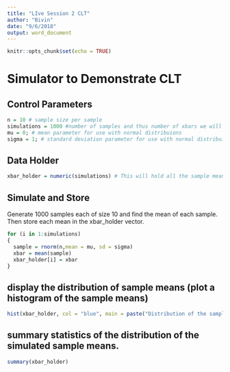 ```yaml
---
title: "LIve Session 2 CLT"
author: "Bivin"
date: "9/6/2018"
output: word_document
---
```


```r
knitr::opts_chunk$set(echo = TRUE)
```

# Simulator to Demonstrate CLT

## Control Parameters
```r
n = 10 # sample size per sample
simulations = 1000 #number of samples and thus number of xbars we will generate.  
mu = 0; # mean parameter for use with normal distribuions
sigma = 1; # standard deviation parameter for use with normal distribuions
```

## Data Holder
```r
xbar_holder = numeric(simulations) # This will hold all the sample means.
```

## Simulate and Store
Generate 1000 samples each of size 10 and find the mean of each sample.  Then store each mean in the xbar_holder vector.

```r
for (i in 1:simulations)
{ 
  sample = rnorm(n,mean = mu, sd = sigma)
  xbar = mean(sample)
  xbar_holder[i] = xbar
}
```

## display the distribution of sample means (plot a histogram of the sample means)
```r
hist(xbar_holder, col = "blue", main = paste("Distribution of the sample mean: n = ", n), xlab = "Sample Means", xlim = c(-4,4))
```

## summary statistics of the distribution of the simulated sample means. 
```r
summary(xbar_holder)
```

